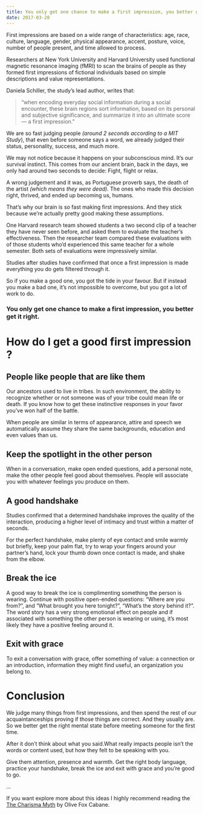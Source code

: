 ```yaml
---
title: You only get one chance to make a first impression, you better get it right
date: 2017-03-28
---
```


First impressions are based on a wide range of characteristics: age, race, culture, language, gender, physical appearance, accent, posture, voice, number of people present, and time allowed to process.

Researchers at New York University and Harvard University used functional magnetic resonance imaging (fMRI) to scan the brains of people as they formed first impressions of fictional individuals based on simple descriptions and value representations.

Daniela Schiller, the study’s lead author, writes that:

> “when encoding everyday social information during a social encounter, these brain regions sort information, based on its personal and subjective significance, and summarize it into an ultimate score — a first impression.”

We are so fast judging people _(around 2 seconds according to a MIT Study_), that even before someone says a word, we already judged their status, personality, success, and much more.

We may not notice because it happens on your subconscious mind. It’s our survival instinct. This comes from our ancient brain, back in the days, we only had around two seconds to decide: Fight, flight or relax.

A wrong judgement and it was, as Portuguese proverb says, the death of the artist _(which means they were dead)_. The ones who made this decision right, thrived, and ended up becoming us, humans.

That’s why our brain is so fast making first impressions. And they stick because we’re actually pretty good making these assumptions.

One Harvard research team showed students a two second clip of a teacher they have never seen before, and asked them to evaluate the teacher’s effectiveness. Then the researcher team compared these evaluations with of those students who’d experienced this same teacher for a whole semester. Both sets of evaluations were impressively similar.

Studies after studies have confirmed that once a first impression is made everything you do gets filtered through it.

So if you make a good one, you got the tide in your favour. But if instead you make a bad one, it’s not impossible to overcome, but you got a lot of work to do.

### You only get one chance to make a first impression, you better get it right.

# How do I get a good first impression ?

## People like people that are like them

Our ancestors used to live in tribes. In such environment, the ability to recognize whether or not someone was of your tribe could mean life or death. If you know how to get these instinctive responses in your favor you’ve won half of the battle.

When people are similar in terms of appearance, attire and speech we automatically assume they share the same backgrounds, education and even values than us.

## Keep the spotlight in the other person

When in a conversation, make open ended questions, add a personal note, make the other people feel good about themselves. People will associate you with whatever feelings you produce on them.

## A good handshake

Studies confirmed that a determined handshake improves the quality of the interaction, producing a higher level of intimacy and trust within a matter of seconds.

For the perfect handshake, make plenty of eye contact and smile warmly but briefly, keep your palm flat, try to wrap your fingers around your partner’s hand, lock your thumb down once contact is made, and shake from the elbow.

## Break the ice

A good way to break the ice is complimenting something the person is wearing. Continue with positive open-ended questions: “Where are you from?”, and “What brought you here tonight?”, “What’s the story behind it?”. The word story has a very strong emotional effect on people and if associated with something the other person is wearing or using, it’s most likely they have a positive feeling around it.

## Exit with grace

To exit a conversation with grace, offer something of value: a connection or an introduction, information they might find useful, an organization you belong to.

# Conclusion

We judge many things from first impressions, and then spend the rest of our acquaintanceships proving if those things are correct. And they usually are. So we better get the right mental state before meeting someone for the first time.

After it don’t think about what you said.What really impacts people isn’t the words or content used, but how they felt to be speaking with you.

Give them attention, presence and warmth. Get the right body language, practice your handshake, break the ice and exit with grace and you’re good to go.

...

If you want explore more about this ideas I highly recommend reading the [The Charisma Myth](https://amzn.com/0670922870) by Olive Fox Cabane.
